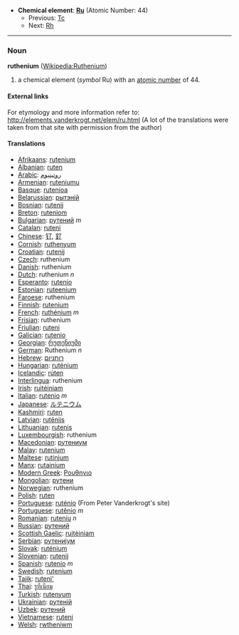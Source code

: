 *'''Chemical element''': '''[[Ru]]''' (Atomic Number: 44)
**Previous: [[Technetium|Tc]]
**Next: [[Rhodium|Rh]]
----
=== Noun ===
'''ruthenium''' ([[en:Ruthenium|Wikipedia:Ruthenium]])

# a chemical element (''symbol'' Ru) with an [[atomic number]] of 44.

====External links====
For etymology and more information refer to:
http://elements.vanderkrogt.net/elem/ru.html
(A lot of the translations were taken from that site with permission from the author)

==== Translations ====
*[[Afrikaans]]: [[rutenium]]
*[[Albanian]]: [[ruten]]
*[[Arabic]]: [[روتينيوم]]
*[[Armenian]]: [[ruteniumu]]
*[[Basque]]: [[rutenioa]]
*[[Belarussian]]: [[рытэнiй]]
*[[Bosnian]]: [[rutenij]]
*[[Breton]]: [[ruteniom]]
*[[Bulgarian]]: [[рутений]] ''m''
*[[Catalan]]: [[ruteni]]
*[[Chinese]]: [[钌]], [[釕]]
*[[Cornish]]: [[ruthenyum]]
*[[Croatian]]: [[rutenij]]
*[[Czech]]: ruthenium
*[[Danish]]: ruthenium
*[[Dutch]]: ruthenium ''n''
*[[Esperanto]]: [[rutenio]]
*[[Estonian]]: [[ruteenium]]
*[[Faroese]]: ruthenium
*[[Finnish]]: [[rutenium]]
*[[French]]: [[ruthénium]] ''m''
*[[Frisian]]: ruthenium
*[[Friulian]]: [[ruteni]]
*[[Galician]]: [[rutenio]]
*[[Georgian]]: [[რუთენიუმი]]
*[[German]]: Ruthenium ''n''
*[[Hebrew]]: [[רותניום]]
*[[Hungarian]]: [[ruténium]]
*[[Icelandic]]: [[rúten]]
*[[Interlingua]]: ruthenium
*[[Irish]]: [[ruitéiniam]]
*[[Italian]]: [[rutenio]] ''m''
*[[Japanese]]: [[ルテニウム]]
*[[Kashmiri]]: [[ruten]]
*[[Latvian]]: [[rutēnijs]]
*[[Lithuanian]]: [[rutenis]]
*[[Luxembourgish]]: ruthenium
*[[Macedonian]]: [[рутениум]]
*[[Malay]]: [[rutenium]]
*[[Maltese]]: [[rutinjum]]
*[[Manx]]: [[rutainium]]
*[[Modern Greek]]: [[Ρουθηνιο]] '' ''
*[[Mongolian]]: [[рутени]]
*[[Norwegian]]: ruthenium
*[[Polish]]: [[ruten]] '' ''
*[[Portuguese]]: [[ruténio]] (From Peter Vanderkrogt's site)
*[[Portuguese]]: [[rutênio]] ''m''
*[[Romanian]]: [[ruteniu]] ''n''
*[[Russian]]: [[рутений]] '' ''
*[[Scottish Gaelic]]: [[ruitèiniam]]
*[[Serbian]]: [[рутениjум]]
*[[Slovak]]: [[ruténium]]
*[[Slovenian]]: [[rutenij]]
*[[Spanish]]: [[rutenio]] ''m''
*[[Swedish]]: [[rutenium]]
*[[Tajik]]: [[ruteni']]
*[[Thai]]: [[รูทีเนียม]]
*[[Turkish]]: [[rutenyum]]
*[[Ukrainian]]: [[рутенiй]]
*[[Uzbek]]: [[рутений]]
*[[Vietnamese]]: [[ruteni]]
*[[Welsh]]: [[rwtheniwm]]
